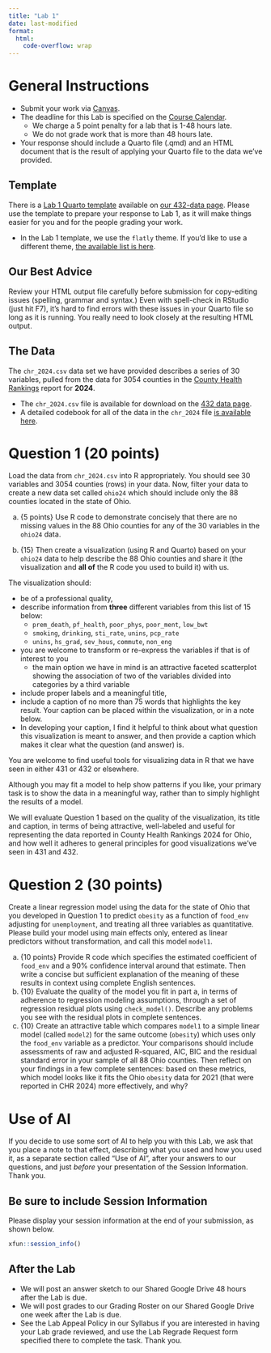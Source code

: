 ```yaml
---
title: "Lab 1"
date: last-modified
format: 
  html:
    code-overflow: wrap
---
```


# General Instructions

- Submit your work via [Canvas](https://canvas.case.edu/). 
- The deadline for this Lab is specified on the [Course Calendar](calendar.qmd).
  - We charge a 5 point penalty for a lab that is 1-48 hours late.
  - We do not grade work that is more than 48 hours late.
- Your response should include a Quarto file (.qmd) and an HTML document that is the result of applying your Quarto file to the data we've provided.

## Template

There is a [Lab 1 Quarto template](https://raw.githubusercontent.com/THOMASELOVE/432-data/refs/heads/master/data/432_lab1_template.qmd) available on [our 432-data page](https://github.com/THOMASELOVE/432-data). Please use the template to prepare your response to Lab 1, as it will make things easier for you and for the people grading your work.

- In the Lab 1 template, we use the `flatly` theme. If you'd like to use a different theme, [the available list is here](https://quarto.org/docs/output-formats/html-themes.html).

## Our Best Advice

Review your HTML output file carefully before submission for copy-editing issues (spelling, grammar and syntax.) Even with spell-check in RStudio (just hit F7), it's hard to find errors with these issues in your Quarto file so long as it is running. You really need to look closely at the resulting HTML output.

## The Data

The `chr_2024.csv` data set we have provided describes a series of 30 variables, pulled from the data for 3054 counties in the [County Health Rankings](http://www.countyhealthrankings.org/rankings/data/oh) report for **2024**. 

- The `chr_2024.csv` file is available for download on the [432 data page](https://github.com/THOMASELOVE/432-data).
- A detailed codebook for all of the data in the `chr_2024` file [is available here](chr_codebook.qmd).


# Question 1 (20 points)

Load the data from `chr_2024.csv` into R appropriately. You should see 30 variables and 3054 counties (rows) in your data. Now, filter your data to create a new data set called `ohio24` which should include only the 88 counties located in the state of Ohio. 

a. {5 points} Use R code to demonstrate concisely that there are no missing values in the 88 Ohio counties for any of the 30 variables in the `ohio24` data.

b. {15} Then create a visualization (using R and Quarto) based on your `ohio24` data to help describe the 88 Ohio counties and share it (the visualization and **all of** the R code you used to build it) with us.

The visualization should:

- be of a professional quality,
- describe information from **three** different variables from this list of 15 below:
  - `prem_death`, `pf_health`, `poor_phys`, `poor_ment`, `low_bwt`
  - `smoking`, `drinking`, `sti_rate`, `unins`, `pcp_rate`
  - `unins`, `hs_grad`, `sev_hous`, `commute`, `non_eng`
- you are welcome to transform or re-express the variables if that is of interest to you
  - the main option we have in mind is an attractive faceted scatterplot showing the association of two of the variables divided into categories by a third variable
- include proper labels and a meaningful title,
- include a caption of no more than 75 words that highlights the key result. Your caption can be placed within the visualization, or in a note below.
- In developing your caption, I find it helpful to think about what question this visualization is meant to answer, and then provide a caption which makes it clear what the question (and answer) is.

You are welcome to find useful tools for visualizing data in R that we have seen in either 431 or 432 or elsewhere. 

Although you may fit a model to help show patterns if you like, your primary task is to show the data in a meaningful way, rather than to simply highlight the results of a model.

We will evaluate Question 1 based on the quality of the visualization, its title and caption, in terms of being attractive, well-labeled and useful for representing the data reported in County Health Rankings 2024 for Ohio, and how well it adheres to general principles for good visualizations we’ve seen in 431 and 432.

# Question 2 (30 points)

Create a linear regression model using the data for the state of Ohio that you developed in Question 1 to predict `obesity` as a function of `food_env` adjusting for `unemployment`, and treating all three variables as quantitative. Please build your model using main effects only, entered as linear predictors without transformation, and call this model `model1`.

a. {10 points} Provide R code which specifies the estimated coefficient of `food_env` and a 90% confidence interval around that estimate. Then write a concise but sufficient explanation of the meaning of these results in context using complete English sentences. 
b. {10} Evaluate the quality of the model you fit in part a, in terms of adherence to regression modeling assumptions, through a set of regression residual plots using `check_model()`. Describe any problems you see with the residual plots in complete sentences.
c. {10} Create an attractive table which compares `model1` to a simple linear model (called `model2`) for the same outcome (`obesity`) which uses only the `food_env` variable as a predictor. Your comparisons should include assessments of raw and adjusted R-squared, AIC, BIC and the residual standard error in your sample of all 88 Ohio counties. Then reflect on your findings in a few complete sentences: based on these metrics, which model looks like it fits the Ohio `obesity` data for 2021 (that were reported in CHR 2024) more effectively, and why?

# Use of AI

If you decide to use some sort of AI to help you with this Lab, we ask that you place a note to that effect, describing what you used and how you used it, as a separate section called "Use of AI", after your answers to our questions, and just *before* your presentation of the Session Information. Thank you.

## Be sure to include Session Information

Please display your session information at the end of your submission, as shown below.

```r
xfun::session_info()
```

## After the Lab

- We will post an answer sketch to our Shared Google Drive 48 hours after the Lab is due.
- We will post grades to our Grading Roster on our Shared Google Drive one week after the Lab is due.
- See the Lab Appeal Policy in our Syllabus if you are interested in having your Lab grade reviewed, and use the Lab Regrade Request form specified there to complete the task. Thank you.

